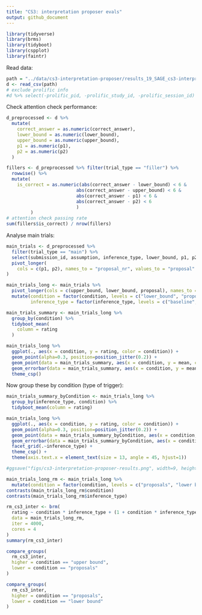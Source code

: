 ```yaml
---
title: "CS3: interpretation proposer evals"
output: github_document
---
```


```r
library(tidyverse)
library(brms)
library(tidyboot)
library(cspplot)
library(faintr)
```

Read data:
```r
path = "../data/cs3-interpretation-proposer/results_19_SAGE_cs3-interpretation-proposer-evals_full.csv"
d <- read_csv(path)
# exclude prolific info
#d %>% select(-prolific_pid, -prolific_study_id, -prolific_session_id) %>% write_csv(path)
```

Check attention check performance:
```r
d_preprocessed <- d %>%
  mutate(
    correct_answer = as.numeric(correct_answer),
    lower_bound = as.numeric(lower_bound),
    upper_bound = as.numeric(upper_bound),
    p1 = as.numeric(p1),
    p2 = as.numeric(p2)
  )

fillers <- d_preprocessed %>% filter(trial_type == "filler") %>%
  rowwise() %>%
  mutate(
    is_correct = as.numeric(abs(correct_answer - lower_bound) < 6 &
                          abs(correct_answer - upper_bound) < 6 &
                          abs(correct_answer - p1) < 6 &
                          abs(correct_answer - p2) < 6
                          )
         )
# attention check passing rate
sum(fillers$is_correct) / nrow(fillers)
```

Analyse main trials:
```r
main_trials <- d_preprocessed %>%
  filter(trial_type == "main") %>%
  select(submission_id, assumption, inference_type, lower_bound, p1, p2, trial_type, trialNr, upper_bound, item_id, llm_id) %>%
  pivot_longer(
    cols = c(p1, p2), names_to = "proposal_nr", values_to = "proposal"
) 

main_trials_long <- main_trials %>%
  pivot_longer(cols = c(upper_bound, lower_bound, proposal), names_to = "condition", values_to = "rating") %>%
  mutate(condition = factor(condition, levels = c("lower_bound", "proposal", "upper_bound"), labels = c("lower bound", "proposals", "upper bound")),
         inference_type = factor(inference_type, levels = c("baseline", "irrelevant", "marked", "too_little", "too_much"), labels = c("baseline", "irrelevant", "marked", "too little", "too much")))

main_trials_summary <- main_trials_long %>%
  group_by(condition) %>%
  tidyboot_mean(
    column = rating
  )

main_trials_long %>%
  ggplot(., aes(x = condition, y = rating, color = condition)) +
  geom_point(alpha=0.3, position=position_jitter(0.2)) +
  geom_point(data = main_trials_summary, aes(x = condition, y = mean, color = condition), size=4) +
  geom_errorbar(data = main_trials_summary, aes(x = condition, y = mean, ymin=ci_lower, ymax=ci_upper, color = condition), width=0.4) +
  theme_csp()
```

Now group these by condition (type of trigger):
```r
main_trials_summary_byCondition <- main_trials_long %>%
  group_by(inference_type, condition) %>%
  tidyboot_mean(column = rating)

main_trials_long %>%
  ggplot(., aes(x = condition, y = rating, color = condition)) +
  geom_point(alpha=0.3, position=position_jitter(0.2)) +
  geom_point(data = main_trials_summary_byCondition, aes(x = condition, y = mean, color = condition), size=4, alpha=2) +
  geom_errorbar(data = main_trials_summary_byCondition, aes(x = condition, y = mean, ymin=ci_lower, ymax=ci_upper, color = condition), width=0.4, size=0.8) +
  facet_grid(.~inference_type) +
  theme_csp() +
  theme(axis.text.x = element_text(size = 13, angle = 45, hjust=1))

#ggsave("figs/cs3-interpretation-proposer-results.png", width=9, height=5)
```

```r
main_trials_long_rm <- main_trials_long %>%
  mutate(condition = factor(condition, levels = c("proposals", "lower bound", "upper bound")))
contrasts(main_trials_long_rm$condition)
contrasts(main_trials_long_rm$inference_type)

rm_cs3_inter <- brm(
  rating ~ condition * inference_type + (1 + condition * inference_type | item_id) + (1 + condition * inference_type | submission_id),
  data = main_trials_long_rm,
  iter = 4000,
  cores = 4
)
summary(rm_cs3_inter)
```

```r
compare_groups(
  rm_cs3_inter,
  higher = condition == "upper bound",
  lower = condition == "proposals"
)

compare_groups(
  rm_cs3_inter,
  higher = condition == "proposals",
  lower = condition == "lower bound"
)
```